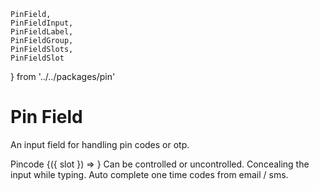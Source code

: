 	PinField,
	PinFieldInput,
	PinFieldLabel,
	PinFieldGroup,
	PinFieldSlots,
	PinFieldSlot
} from '../../packages/pin'

# Pin Field

An input field for handling pin codes or otp.

<Browser>
	<PinField>
		<PinFieldInput />
		<PinFieldLabel>Pincode</PinFieldLabel>
		<PinFieldGroup>
			<PinFieldSlots>{({ slot }) => <PinFieldSlot />}</PinFieldSlots>
		</PinFieldGroup>
	</PinField>
</Browser>

<Features>
	<Feature>Can be controlled or uncontrolled.</Feature>
	<Feature>Concealing the input while typing.</Feature>
	<Feature>Auto complete one time codes from email / sms.</Feature>
</Features>

